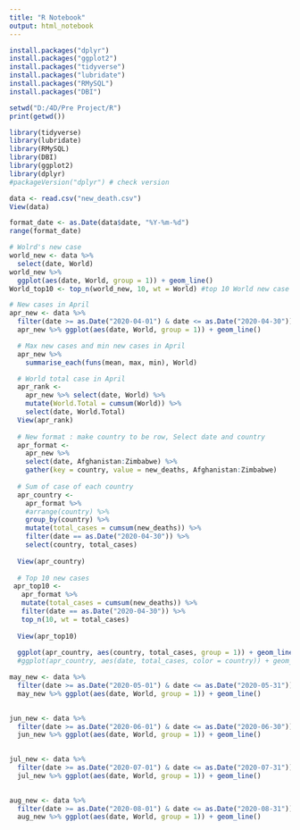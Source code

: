 ```yaml
---
title: "R Notebook"
output: html_notebook
---
```

```r
install.packages("dplyr")
install.packages("ggplot2")
install.packages("tidyverse")
install.packages("lubridate")
install.packages("RMySQL")
install.packages("DBI")
```
```r
setwd("D:/4D/Pre Project/R")
print(getwd())

library(tidyverse)
library(lubridate)
library(RMySQL)
library(DBI)
library(ggplot2)
library(dplyr)
#packageVersion("dplyr") # check version
```
```r
data <- read.csv("new_death.csv") 
View(data)

format_date <- as.Date(data$date, "%Y-%m-%d")
range(format_date)

# Wolrd's new case 
world_new <- data %>% 
  select(date, World) 
world_new %>% 
  ggplot(aes(date, World, group = 1)) + geom_line()
World_top10 <- top_n(world_new, 10, wt = World) #top 10 World new case at one day 

# New cases in April
apr_new <- data %>%
  filter(date >= as.Date("2020-04-01") & date <= as.Date("2020-04-30")) 
  apr_new %>% ggplot(aes(date, World, group = 1)) + geom_line()

  # Max new cases and min new cases in April 
  apr_new %>%
    summarise_each(funs(mean, max, min), World)

  # World total case in April 
  apr_rank <- 
    apr_new %>% select(date, World) %>%
    mutate(World.Total = cumsum(World)) %>%
    select(date, World.Total)
  View(apr_rank)
  
  # New format : make country to be row, Select date and country
  apr_format <-
    apr_new %>%
    select(date, Afghanistan:Zimbabwe) %>%
    gather(key = country, value = new_deaths, Afghanistan:Zimbabwe)
  
  # Sum of case of each country
  apr_country <-
    apr_format %>% 
    #arrange(country) %>%
    group_by(country) %>%
    mutate(total_cases = cumsum(new_deaths)) %>%
    filter(date == as.Date("2020-04-30")) %>%
    select(country, total_cases)
  
  View(apr_country)
  
  # Top 10 new cases
 apr_top10 <- 
   apr_format %>% 
   mutate(total_cases = cumsum(new_deaths)) %>%
   filter(date == as.Date("2020-04-30")) %>%
   top_n(10, wt = total_cases)
  
  View(apr_top10)
  
  ggplot(apr_country, aes(country, total_cases, group = 1)) + geom_line()
  #ggplot(apr_country, aes(date, total_cases, color = country)) + geom_line()

```
```r
may_new <- data %>%
  filter(date >= as.Date("2020-05-01") & date <= as.Date("2020-05-31"))
  may_new %>% ggplot(aes(date, World, group = 1)) + geom_line()

  
jun_new <- data %>%
  filter(date >= as.Date("2020-06-01") & date <= as.Date("2020-06-30"))
  jun_new %>% ggplot(aes(date, World, group = 1)) + geom_line()

  
jul_new <- data %>%
  filter(date >= as.Date("2020-07-01") & date <= as.Date("2020-07-31"))
  jul_new %>% ggplot(aes(date, World, group = 1)) + geom_line()

  
aug_new <- data %>%
  filter(date >= as.Date("2020-08-01") & date <= as.Date("2020-08-31"))
  aug_new %>% ggplot(aes(date, World, group = 1)) + geom_line()

```
